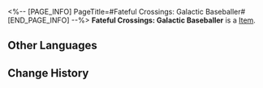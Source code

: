 <%-- [PAGE_INFO]
PageTitle=#Fateful Crossings: Galactic Baseballer#
[END_PAGE_INFO] --%>
{{Item Infobox
|id          = 309009
|image       = Item Fateful Crossings- Galactic Baseballer.png{{subst:void|<!--$UPLOAD:<<SpriteOutput/ItemFigures/309001.png>-<Item Fateful Crossings- Galactic Baseballer.png>-<Item Icons>>-->}}
|type        = 
|invCategory = 
|rarity      = 4
|effect      = 
|description = A beautiful envelope containing a customized ticket. When used, you can choose one of the following 4-star characters:<br />Gallagher, Misha, Hanya, Xueyi
}}
{{Description|"Meet new companions in your journeys."}}
'''Fateful Crossings: Galactic Baseballer''' is a [[Item]].

==Other Languages==
{{Other Languages
|en   = Fateful Crossings: Galactic Baseballer
|zhs  = 旅程之遇：「银河球棒侠」
|zht  = 旅程之遇：「銀河球棒俠」
|ja   = 旅の出会い：「銀河打者」
|ko   = 여정에서의 만남: 「은하 방망이 협객」
|es   = Encuentros en el viaje: Bate Galáctico
|fr   = Rencontre&nbsp;: Batte galactique
|ru   = Встречи в путешествии: Космический бейсболист
|th   = การพบพานระหว่างเดินทาง: อัศวินเบสบอลแห่งกาแล็กซี
|vi   = Hành Trình Gặp Gỡ: Hiệp Sĩ Gậy Bóng Chày Ngân Hà
|de   = Schicksalhafte Begegnungen: Galaktischer Baseballer
|id   = Fateful Crossings: "Manusia Pentung"
|pt   = Encontro Destinado: Grande Jogador de Beisebol da Galáxia
}}

==Change History==
{{Change History|3.3}}